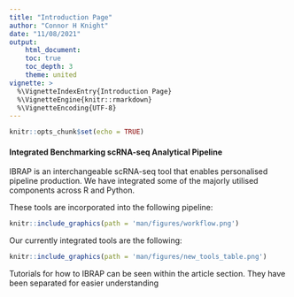 ```yaml
---
title: "Introduction Page"
author: "Connor H Knight"
date: "11/08/2021"
output: 
    html_document:
    toc: true
    toc_depth: 3
    theme: united
vignette: >
  %\VignetteIndexEntry{Introduction Page}
  %\VignetteEngine{knitr::rmarkdown}
  %\VignetteEncoding{UTF-8}
---
```



```r
knitr::opts_chunk$set(echo = TRUE)
```
#### Integrated Benchmarking scRNA-seq Analytical Pipeline

IBRAP is an interchangeable scRNA-seq tool that enables personalised pipeline production. We have integrated some of the majorly utilised components across R and Python. 

These tools are incorporated into the following pipeline: 

```r

knitr::include_graphics(path = 'man/figures/workflow.png')

```

Our currently integrated tools are the following:

```r

knitr::include_graphics(path = 'man/figures/new_tools_table.png')

```

Tutorials for how to IBRAP can be seen within the article section. They have been separated for easier understanding